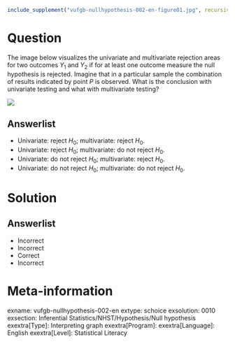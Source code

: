 ```{r, echo = FALSE, results = "hide"}
include_supplement("vufgb-nullhypothesis-002-en-figure01.jpg", recursive = TRUE)
```

Question
========

The image below visualizes the univariate and multivariate rejection areas for two outcomes $Y_{1}$ and $Y_{2}$ if for at least one outcome measure the null hypothesis is rejected. Imagine that in a particular sample the combination of results indicated by point $P$ is observed. What is the conclusion with univariate testing and what with multivariate testing?


![](vufgb-nullhypothesis-002-en-figure01.jpg)
  
Answerlist
----------
* Univariate: reject $H_{0}$; multivariate: reject $H_{0}$.
* Univariate: reject $H_{0}$; multivariate: do not reject $H_{0}$.
* Univariate: do not reject $H_{0}$; multivariate: reject $H_{0}$.
* Univariate: do not reject $H_{0}$; multivariate: do not reject $H_{0}$.

Solution
========

Answerlist
----------
* Incorrect
* Incorrect
* Correct
* Incorrect

Meta-information
================
exname: vufgb-nullhypothesis-002-en
extype: schoice
exsolution: 0010
exsection: Inferential Statistics/NHST/Hypothesis/Null hypothesis
exextra[Type]: Interpreting graph
exextra[Program]: 
exextra[Language]: English
exextra[Level]: Statistical Literacy